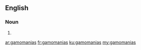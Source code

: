 ==English==

===Noun===
{{head|en|noun plural form}}

# {{plural of|gamomania|lang=en}}

[[ar:gamomanias]]
[[fr:gamomanias]]
[[ku:gamomanias]]
[[my:gamomanias]]